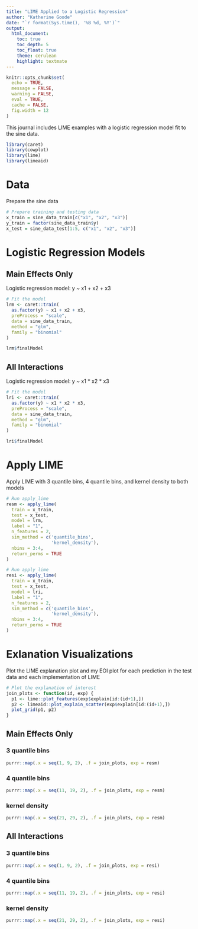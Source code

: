 ```yaml
---
title: "LIME Applied to a Logistic Regression"
author: "Katherine Goode"
date: "`r format(Sys.time(), '%B %d, %Y')`"
output:
  html_document:
    toc: true
    toc_depth: 5
    toc_float: true
    theme: cerulean
    highlight: textmate
---
```


```r
knitr::opts_chunk$set(
  echo = TRUE,
  message = FALSE,
  warning = FALSE,
  eval = TRUE,
  cache = FALSE,
  fig.width = 12
)
```

This journal includes LIME examples with a logistic regression model fit to the sine data.

```r
library(caret)
library(cowplot)
library(lime)
library(limeaid)
```

# Data

Prepare the sine data

```r
# Prepare training and testing data
x_train = sine_data_train[c("x1", "x2", "x3")]
y_train = factor(sine_data_train$y)
x_test = sine_data_test[1:5, c("x1", "x2", "x3")]
```

# Logistic Regression Models

## Main Effects Only

Logistic regression model: y ~ x1 + x2 + x3

```r
# Fit the model
lrm <- caret::train(
  as.factor(y) ~ x1 + x2 + x3,
  preProcess = "scale",
  data = sine_data_train,
  method = "glm",
  family = "binomial"
)

lrm$finalModel
```

## All Interactions 

Logistic regression model: y ~ x1 * x2 * x3

```r
# Fit the model
lri <- caret::train(
  as.factor(y) ~ x1 * x2 * x3,
  preProcess = "scale",
  data = sine_data_train,
  method = "glm",
  family = "binomial"
)

lri$finalModel
```

# Apply LIME

Apply LIME with 3 quantile bins, 4 quantile bins, and kernel density to both models

```r
# Run apply_lime
resm <- apply_lime(
  train = x_train,
  test = x_test,
  model = lrm,
  label = "1",
  n_features = 2,
  sim_method = c('quantile_bins',
                 'kernel_density'),
  nbins = 3:4,
  return_perms = TRUE
)

# Run apply_lime
resi <- apply_lime(
  train = x_train,
  test = x_test,
  model = lri,
  label = "1",
  n_features = 2,
  sim_method = c('quantile_bins',
                 'kernel_density'),
  nbins = 3:4,
  return_perms = TRUE
)
```

# Exlanation Visualizations

Plot the LIME explanation plot and my EOI plot for each prediction in the test data and each implementation of LIME

```r
# Plot the explanation of interest
join_plots <- function(id, exp) {
  p1 <- lime::plot_features(exp$explain[id:(id+1),])
  p2 <- limeaid::plot_explain_scatter(exp$explain[id:(id+1),])
  plot_grid(p1, p2)
}
```

## Main Effects Only 

### 3 quantile bins

```r
purrr::map(.x = seq(1, 9, 2), .f = join_plots, exp = resm)
```

### 4 quantile bins

```r
purrr::map(.x = seq(11, 19, 2), .f = join_plots, exp = resm)
```

### kernel density

```r
purrr::map(.x = seq(21, 29, 2), .f = join_plots, exp = resm)
```

## All Interactions

### 3 quantile bins

```r
purrr::map(.x = seq(1, 9, 2), .f = join_plots, exp = resi)
```

### 4 quantile bins

```r
purrr::map(.x = seq(11, 19, 2), .f = join_plots, exp = resi)
```

### kernel density

```r
purrr::map(.x = seq(21, 29, 2), .f = join_plots, exp = resi)
```